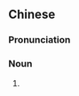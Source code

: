 {{also|颔管珠}}
==Chinese==
{{zh-forms|s=颔管珠|type=21}}

===Pronunciation===
{{zh-pron
|mn=xm,tw:ām-kún-chu
|cat=n
}}

===Noun===
{{zh-noun}}

# {{lb|zh|Min Nan|anatomy}} {{zh-alt-form|頷頸珠|[[Adam's apple]]}}